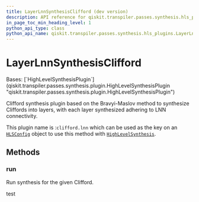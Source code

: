 ```yaml
---
title: LayerLnnSynthesisClifford (dev version)
description: API reference for qiskit.transpiler.passes.synthesis.hls_plugins.LayerLnnSynthesisClifford in the dev version of qiskit
in_page_toc_min_heading_level: 1
python_api_type: class
python_api_name: qiskit.transpiler.passes.synthesis.hls_plugins.LayerLnnSynthesisClifford
---
```


# LayerLnnSynthesisClifford

<Class id="qiskit.transpiler.passes.synthesis.hls_plugins.LayerLnnSynthesisClifford" isDedicatedPage={true} github="https://github.com/Qiskit/qiskit/tree/stable/1.3/qiskit/transpiler/passes/synthesis/hls_plugins.py#L535-L547" signature="qiskit.transpiler.passes.synthesis.hls_plugins.LayerLnnSynthesisClifford" modifiers="class">
  Bases: [`HighLevelSynthesisPlugin`](qiskit.transpiler.passes.synthesis.plugin.HighLevelSynthesisPlugin "qiskit.transpiler.passes.synthesis.plugin.HighLevelSynthesisPlugin")

  Clifford synthesis plugin based on the Bravyi-Maslov method to synthesize Cliffords into layers, with each layer synthesized adhering to LNN connectivity.

  This plugin name is :`clifford.lnn` which can be used as the key on an [`HLSConfig`](qiskit.transpiler.passes.HLSConfig "qiskit.transpiler.passes.HLSConfig") object to use this method with [`HighLevelSynthesis`](qiskit.transpiler.passes.HighLevelSynthesis "qiskit.transpiler.passes.HighLevelSynthesis").

  ## Methods

  ### run

  <Function id="qiskit.transpiler.passes.synthesis.hls_plugins.LayerLnnSynthesisClifford.run" github="https://github.com/Qiskit/qiskit/tree/stable/1.3/qiskit/transpiler/passes/synthesis/hls_plugins.py#L544-L547" signature="run(high_level_object, coupling_map=None, target=None, qubits=None, **options)">
    Run synthesis for the given Clifford.
  </Function>
</Class>

test
